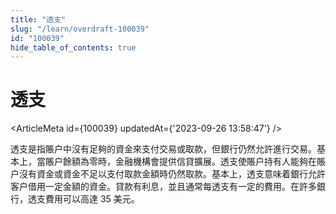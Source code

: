 ```yaml
---
title: "透支"
slug: "/learn/overdraft-100039"
id: "100039"
hide_table_of_contents: true
---
```



# 透支

<ArticleMeta id={100039} updatedAt={'2023-09-26 13:58:47'} />
<div className='border-solid border-b border-t-0 my-4 border-[var(--ifm-color-gray-300)]' />

透支是指賬户中沒有足夠的資金來支付交易或取款，但銀行仍然允許進行交易。基本上，當賬户餘額為零時，金融機構會提供信貸擴展。透支使賬户持有人能夠在賬户沒有資金或資金不足以支付取款金額時仍然取款。基本上，透支意味着銀行允許客户借用一定金額的資金。貸款有利息，並且通常每透支有一定的費用。在許多銀行，透支費用可以高達 35 美元。
